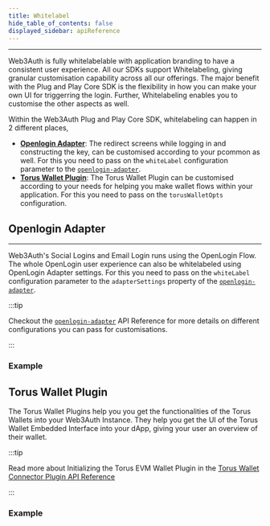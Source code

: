 ```yaml
---
title: Whitelabel
hide_table_of_contents: false
displayed_sidebar: apiReference
---
```



---

Web3Auth is fully whitelabelable with application branding to have a consistent user experience. All our SDKs support Whitelabeling, giving granular
customisation capability across all our offerings. The major benefit with the Plug and Play Core SDK is the flexibility in how you can make your own
UI for triggerring the login. Further, Whitelabeling enables you to customise the other aspects as well.

Within the Web3Auth Plug and Play Core SDK, whitelabeling can happen in 2 different places,

- [**Openlogin Adapter**](#openlogin-adapter): The redirect screens while logging in and constructing the key, can be customised according to your
  pcommon as well. For this you need to pass on the `whiteLabel` configuration parameter to the [`openlogin-adapter`](../openlogin).
- [**Torus Wallet Plugin**](#torus-wallet-plugin): The Torus Wallet Plugin can be customised according to your needs for helping you make wallet flows
  within your application. For this you need to pass on the `torusWalletOpts` configuration.

## Openlogin Adapter

---

Web3Auth's Social Logins and Email Login runs using the OpenLogin Flow. The whole OpenLogin user experience can also be whitelabeled using OpenLogin
Adapter settings. For this you need to pass on the `whiteLabel` configuration parameter to the `adapterSettings` property of the
[`openlogin-adapter`](../openlogin).

:::tip

Checkout the [`openlogin-adapter`](../openlogin) API Reference for more details on different configurations you can pass for customisations.

:::

<OpenloginWhiteLabelConfig />

### Example

<OpenloginWhiteLabelExample />

## Torus Wallet Plugin

The Torus Wallet Plugins help you you get the functionalities of the Torus Wallets into your Web3Auth Instance. They help you get the UI of the Torus
Wallet Embedded Interface into your dApp, giving your user an overview of their wallet.

:::tip

Read more about Initializing the Torus EVM Wallet Plugin in the [Torus Wallet Connector Plugin API Reference](../plugins/torus-wallet)

:::

<PluginWhitelabelConfig />

### Example

<PluginsExample />
